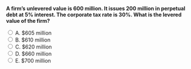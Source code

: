 ::: {.question-block}

<form onsubmit="event.preventDefault(); checkAnswer('module8_mcq_q70')" data-correct-answer="D">
<strong style="display: block;">A firm’s unlevered value is 600 million. It issues 200 million in perpetual debt at 5% interest. The corporate tax rate is 30%. What is the levered value of the firm?</strong>

<label><input type="radio" name="module8_mcq_q70" value="A"> A. $605 million</label><br>
<label><input type="radio" name="module8_mcq_q70" value="B"> B. $610 million</label><br>
<label><input type="radio" name="module8_mcq_q70" value="C"> C. $620 million</label><br>
<label><input type="radio" name="module8_mcq_q70" value="D"> D. $660 million</label><br>
<label><input type="radio" name="module8_mcq_q70" value="E"> E. $700 million</label><br>
</form>

<div id="feedback-module8_mcq_q70" class="feedback" data-status="" style="display:none;">
✅ Correct: D.  
PV of the tax shield = T<sub>C</sub> × D = 0.30 × 200 = $60 million.  
Levered value = 600 + 60 = **$660 million**.
</div>

:::
